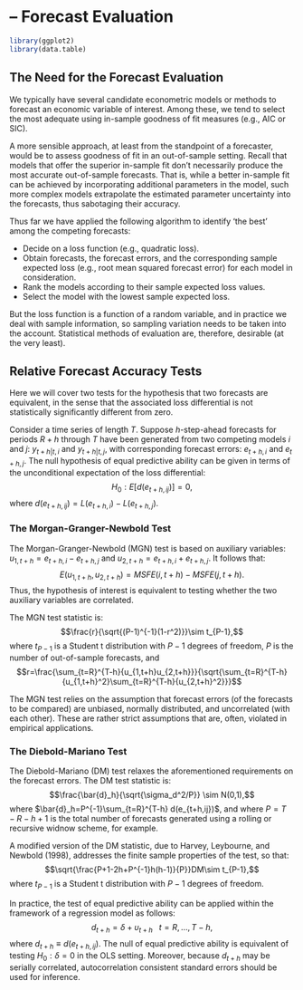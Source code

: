 # &ndash; Forecast Evaluation

```r
library(ggplot2)
library(data.table)
```

## The Need for the Forecast Evaluation

We typically have several candidate econometric models or methods to forecast an economic variable of interest. Among these, we tend to select the most adequate using in-sample goodness of fit measures (e.g., AIC or SIC). 

A more sensible approach, at least from the standpoint of a forecaster, would be to assess goodness of fit in an out-of-sample setting. Recall that models that offer the superior in-sample fit don't necessarily produce the most accurate out-of-sample forecasts. That is, while a better in-sample fit can be achieved by incorporating additional parameters in the model, such more complex models extrapolate the estimated parameter uncertainty into the forecasts, thus sabotaging their accuracy.

Thus far we have applied the following algorithm to identify 'the best' among the competing forecasts:

- Decide on a loss function (e.g., quadratic loss).
- Obtain forecasts, the forecast errors, and the corresponding sample expected loss (e.g., root mean squared forecast error) for each model in consideration.
- Rank the models according to their sample expected loss values.
- Select the model with the lowest sample expected loss.

But the loss function is a function of a random variable, and in practice we deal with sample information, so sampling variation needs to be taken into the account. Statistical methods of evaluation are, therefore, desirable (at the very least).

## Relative Forecast Accuracy Tests

Here we will cover two tests for the hypothesis that two forecasts are equivalent, in the sense that the associated loss differential is not statistically significantly different from zero.

Consider a time series of length $T$. Suppose $h$-step-ahead forecasts for periods $R+h$ through $T$ have been generated from two competing models $i$ and $j$: $y_{t+h|t,i}$ and $y_{t+h|t,j}$, with corresponding forecast errors: $e_{t+h,i}$ and $e_{t+h,j}$. The null hypothesis of equal predictive ability can be given in terms of the unconditional expectation of the loss differential: $$H_0: E\left[d(e_{t+h,ij})\right] = 0,$$ where $d(e_{t+h,ij}) = L(e_{t+h,i})-L(e_{t+h,j})$.


### The Morgan-Granger-Newbold Test

The Morgan-Granger-Newbold (MGN) test is based on auxiliary variables: $u_{1,t+h} = e_{t+h,i}-e_{t+h,j}$ and $u_{2,t+h} = e_{t+h,i}+e_{t+h,j}$. It follows that: $$E(u_{1,t+h},u_{2,t+h}) = MSFE(i,t+h)-MSFE(j,t+h).$$ Thus, the hypothesis of interest is equivalent to testing whether the two auxiliary variables are correlated.

The MGN test statistic is: $$\frac{r}{\sqrt{(P-1)^{-1}(1-r^2)}}\sim t_{P-1},$$ where $t_{P-1}$ is a Student t distribution with $P-1$ degrees of freedom, $P$ is the number of out-of-sample forecasts, and $$r=\frac{\sum_{t=R}^{T-h}{u_{1,t+h}u_{2,t+h}}}{\sqrt{\sum_{t=R}^{T-h}{u_{1,t+h}^2}\sum_{t=R}^{T-h}{u_{2,t+h}^2}}}$$

The MGN test relies on the assumption that forecast errors (of the forecasts to be compared) are unbiased, normally distributed, and uncorrelated (with each other). These are rather strict assumptions that are, often, violated in empirical applications.
		

### The Diebold-Mariano Test

The Diebold-Mariano (DM) test relaxes the aforementioned requirements on the forecast errors. The DM test statistic is: $$\frac{\bar{d}_h}{\sqrt{\sigma_d^2/P}} \sim N(0,1),$$ where $\bar{d}_h=P^{-1}\sum_{t=R}^{T-h} d(e_{t+h,ij})$, and where $P=T-R-h+1$ is the total number of forecasts generated using a rolling or recursive widnow scheme, for example.

A modified version of the DM statistic, due to Harvey, Leybourne, and Newbold (1998), addresses the finite sample properties of the test, so that: $$\sqrt{\frac{P+1-2h+P^{-1}h(h-1)}{P}}DM\sim t_{P-1},$$ where $t_{P-1}$ is a Student t distribution with $P-1$ degrees of freedom.

In practice, the test of equal predictive ability can be applied within the framework of a regression model as follows: $$d_{t+h} = \delta + \upsilon_{t+h}\;~~t = R,\ldots,T-h,$$ where $d_{t+h} \equiv d(e_{t+h,ij})$. The null of equal predictive ability is equivalent of testing $H_0: \delta = 0$ in the OLS setting. Moreover, because $d_{t+h}$ may be serially correlated, autocorrelation consistent standard errors should be used for inference.